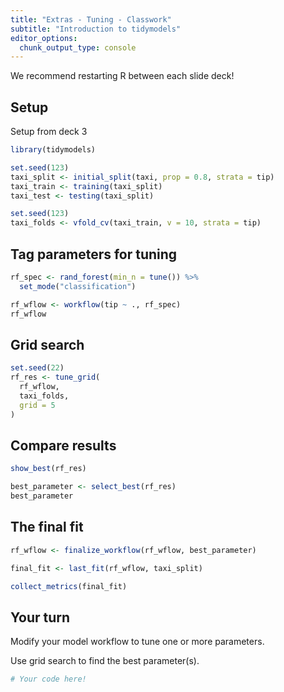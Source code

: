 ```yaml
---
title: "Extras - Tuning - Classwork"
subtitle: "Introduction to tidymodels"
editor_options: 
  chunk_output_type: console
---
```


We recommend restarting R between each slide deck!

## Setup

Setup from deck 3

```r
library(tidymodels)

set.seed(123)
taxi_split <- initial_split(taxi, prop = 0.8, strata = tip)
taxi_train <- training(taxi_split)
taxi_test <- testing(taxi_split)

set.seed(123)
taxi_folds <- vfold_cv(taxi_train, v = 10, strata = tip)
```

## Tag parameters for tuning

```r
rf_spec <- rand_forest(min_n = tune()) %>% 
  set_mode("classification")

rf_wflow <- workflow(tip ~ ., rf_spec)
rf_wflow
```

## Grid search

```r
set.seed(22)
rf_res <- tune_grid(
  rf_wflow,
  taxi_folds,
  grid = 5
)
```

## Compare results

```r
show_best(rf_res)

best_parameter <- select_best(rf_res)
best_parameter
```

## The final fit

```r
rf_wflow <- finalize_workflow(rf_wflow, best_parameter)

final_fit <- last_fit(rf_wflow, taxi_split) 

collect_metrics(final_fit)
```

## Your turn

Modify your model workflow to tune one or more parameters.

Use grid search to find the best parameter(s).

```r
# Your code here!

```
